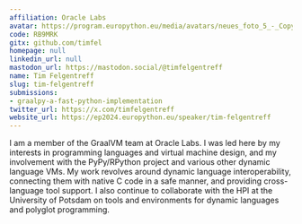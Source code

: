 ```yaml
---
affiliation: Oracle Labs
avatar: https://program.europython.eu/media/avatars/neues_foto_5_-_Copy_VyjluSp.jpg
code: RB9MRK
gitx: github.com/timfel
homepage: null
linkedin_url: null
mastodon_url: https://mastodon.social/@timfelgentreff
name: Tim Felgentreff
slug: tim-felgentreff
submissions:
- graalpy-a-fast-python-implementation
twitter_url: https://x.com/timfelgentreff
website_url: https://ep2024.europython.eu/speaker/tim-felgentreff
---
```


I am a member of the GraalVM team at Oracle Labs. I was led here by my interests in programming languages and virtual machine design, and my involvement with the PyPy/RPython project and various other dynamic language VMs. My work revolves around dynamic language interoperability, connecting them with native C code in a safe manner, and providing cross-language tool support. I also continue to collaborate with the HPI at the University of Potsdam on tools and environments for dynamic languages and polyglot programming.
